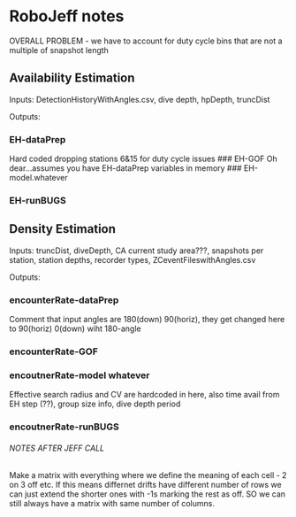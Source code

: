 # RoboJeff notes

OVERALL PROBLEM - we have to account for duty cycle bins that are not a multiple
of snapshot length

## Availability Estimation 

Inputs: DetectionHistoryWithAngles.csv, dive depth, hpDepth, truncDist

Outputs:

### EH-dataPrep

Hard coded dropping stations 6&15 for duty cycle issues
### EH-GOF
Oh dear...assumes you have EH-dataPrep variables in memory
### EH-model.whatever

### EH-runBUGS

## Density Estimation

Inputs: truncDist, diveDepth, CA current study area???, snapshots per station, station depths, recorder types, 
ZCeventFileswithAngles.csv

Outputs:

### encounterRate-dataPrep

Comment that input angles are 180(down) 90(horiz), they get changed here to 90(horiz) 0(down) wiht 180-angle

### encounterRate-GOF

### encoutnerRate-model whatever

Effective search radius and CV are hardcoded in here, also time avail from EH step (??), group size info, dive depth period

### encoutnerRate-runBUGS

###### NOTES AFTER JEFF CALL #####

Make a matrix with everything where we define the meaning of each cell - 2 on 3 off etc. If this means differnet drifts
have different number of rows we can just extend the shorter ones with -1s marking the rest as off. SO we can still
always have a matrix with same number of columns.

